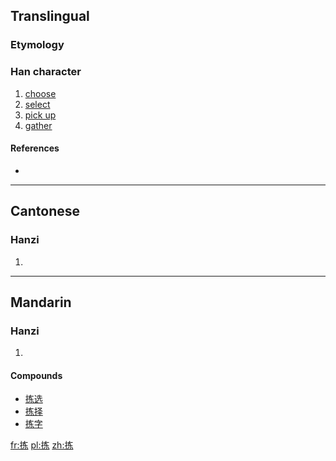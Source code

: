 {{also|揀}}
==Translingual==

===Etymology===
{{Han simp|揀|f=柬}}

===Han character===
{{Han char|rn=64|rad=手|as=05|sn=8|four=|canj=手大女金 (QKVC)}}

# [[choose]]
# [[select]]
# [[pick up]]
# [[gather]]

====References====
* {{Han ref|kx=0427.161|hdz=31851.010|uh=62E3|ud=25315}}

----

==Cantonese==

===Hanzi===
{{yue-hanzi|jyut=|y=gaan2|tra=揀}}

# {{defn|lang=yue|sort=手05}}

----

==Mandarin==

===Hanzi===
{{cmn-hanzi|tra=揀|pin=[[jiǎn]] ([[jian3]])|wg=chien<sup>3</sup>}}

# {{defn|lang=cmn|sort=手05}}

====Compounds====
* [[拣选]]
* [[拣择]]
* [[拣字]]

[[fr:拣]]
[[pl:拣]]
[[zh:拣]]